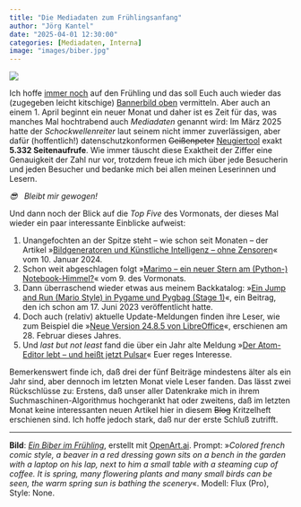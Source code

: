```yaml
---
title: "Die Mediadaten zum Frühlingsanfang"
author: "Jörg Kantel"
date: "2025-04-01 12:30:00"
categories: [Mediadaten, Interna]
image: "images/biber.jpg"
---
```


[![](images/biber-b.jpg)](https://www.flickr.com/photos/schockwellenreiter/54362942869/)

Ich hoffe [immer noch](https://kantel.github.io/posts/2025030301_mediadaten/) auf den Frühling und das soll Euch auch wieder das (zugegeben leicht kitschige) [Bannerbild oben](https://www.flickr.com/photos/schockwellenreiter/54362942869/) vermitteln. Aber auch an einem 1.&nbsp;April beginnt ein neuer Monat und daher ist es Zeit für das, was manches Mal hochtrabend auch *Mediadaten* genannt wird: Im März 2025 hatte der *Schockwellenreiter* laut seinem nicht immer zuverlässigen, aber dafür (hoffentlich!) datenschutzkonformen ~~Geißenpeter~~ [Neugiertool](https://www.goatcounter.com/) exakt **5.332&nbsp;Seitenaufrufe**. Wie immer täuscht diese Exaktheit der Ziffer eine Genauigkeit der Zahl nur vor, trotzdem freue ich mich über jede Besucherin und jeden Besucher und bedanke mich bei allen meinen Leserinnen und Lesern.

*😎 &nbsp; Bleibt mir gewogen!*

Und dann noch der Blick auf die *Top Five* des Vormonats, der dieses Mal wieder ein paar interessante Einblicke aufweist:

1. Unangefochten an der Spitze steht -- wie schon seit Monaten -- der Artikel »[Bildgeneratoren und Künstliche Intelligenz – ohne Zensoren](https://kantel.github.io/posts/2024011002_ki_ohne_zensor/index.html)« vom 10.&nbsp;Januar&nbsp;2024.
2. Schon weit abgeschlagen folgt »[Marimo – ein neuer Stern am (Python-) Notebook-Himmel?](https://kantel.github.io/posts/2025030901_marimo/)« vom 9.&nbsp;des Vormonats.
3. Dann überraschend wieder etwas aus meinem Backkatalog: »[Ein Jump and Run (Mario Style) in Pygame und Pygbag (Stage 1)](https://kantel.github.io/posts/2023061701_platformer_pygame_pygbag_1/index.html)«, ein Beitrag, den ich schon am 17.&nbsp;Juni&nbsp;2023 veröffentlicht hatte.
4. Doch auch (relativ) aktuelle Update-Meldungen finden ihre Leser, wie zum Beispiel die »[Neue Version 24.8.5 von LibreOffice](https://kantel.github.io/posts/2025022801_libre_office_update/)«, erschienen am 28.&nbsp;Februar dieses Jahres.
5. Und *last but not least* fand die über ein Jahr alte Meldung »[Der Atom-Editor lebt – und heißt jetzt Pulsar](https://kantel.github.io/posts/2024031501_atom_wird_pulsar/)« Euer reges Interesse.

Bemerkenswert finde ich, daß drei der fünf Beiträge mindestens älter als ein Jahr sind, aber dennoch im letzten Monat viele Leser fanden. Das lässt zwei Rückschlüsse zu: Erstens, daß unser aller Datenkrake mich in ihrem Suchmaschinen-Algorithmus hochgerankt hat oder zweitens, daß im letzten Monat keine interessanten neuen Artikel hier in diesem ~~Blog~~ Kritzelheft erschienen sind. Ich hoffe jedoch stark, daß nur der erste Schluß zutrifft.

---

**Bild**: *[Ein Biber im Frühling](https://www.flickr.com/photos/schockwellenreiter/54362942869/)*, erstellt mit [OpenArt.ai](https://openart.ai/home). Prompt: »*Colored french comic style, a beaver in a red dressing gown sits on a bench in the garden with a laptop on his lap, next to him a small table with a steaming cup of coffee. It is spring, many flowering plants and many small birds can be seen, the warm spring sun is bathing the scenery*«. Modell: Flux (Pro), Style: None.